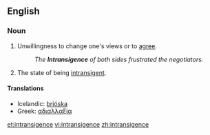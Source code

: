 ==English==

===Noun===
{{en-noun}}

# Unwillingness to change one's views or to [[agree]].
#:''The '''Intransigence''' of both sides frustrated the negotiators.''  
# The state of being [[intransigent]].

====Translations====
*Icelandic: [[þrjóska]] {{f}}
*Greek: [[αδιαλλαξία]] {{f}}

[[et:intransigence]]
[[vi:intransigence]]
[[zh:intransigence]]